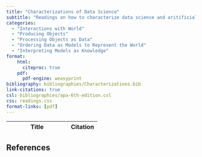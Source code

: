 ```yaml
---
title: "Characterizations of Data Science"
subtitle: "Readings on how to characterize data science and aritificial intelligence, and in particular, how it uses induction."
categories:
  - "Interactions with World"
  - "Producing Objects"
  - "Processing Objects as Data"
  - "Ordering Data as Models to Represent the World"
  - "Interpreting Models as Knowledge"
format:
    html:
      citeproc: true
    pdf:
      pdf-engine: weasyprint
bibliography: bibliographies/Characterizations.bib
link-citations: true
csl: bibliographies/apa-6th-edition.csl
css: readings.css
format-links: [pdf]
---
```


| Title                                                                     | Citation            |
|-------------------------------------|------------------|

## References

::: {#refs}
:::

